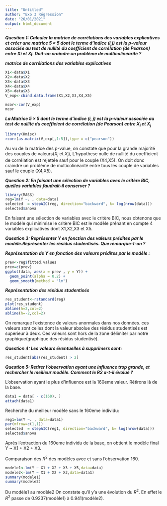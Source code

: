---
title: "Untitled"
author: "Exo 3 Régression"
date: "26/01/2021"
output: html_document
---

***Question 1: Calculer la matrice de corrélations des variables explicatives et créer une matrice 5 × 5 dont le terme d'indice (i,j) est la p-valeur associée au test de nullité du coefficient de corrélation (de Pearson) entre Xi et Xj. Doit-on craindre un problème de multicolinéarité ?***

***matrice de corrélations des variables explicatives***
```{r}
X1<-data$X1
X2<-data$X2
X3<-data$X3
X4<-data$X4
X5<-data$X5
V_exp<-cbind.data.frame(X1,X2,X3,X4,X5)

mcor<-cor(V_exp)
mcor

```


***La Matrice 5 × 5 dont le terme d'indice (i, j) est la p-valeur associée au test de nullité du coefficient de corrélation (de Pearson) entre $X_{i}$ et $X_{j}$***

```{r}
library(Hmisc)
rcorr(as.matrix(V_exp[,1:5]),type = c("pearson"))
```

Au vu de la matrice des p-value, on constate que pour la grande majorité des couples de valeurs($X_{i}$ et $X_{j}$), L'hypothese nulle de nullité du coefficient de corrélation est rejettée sauf pour le couple (X4,X5). On doit donc craindre un problème de multicolinéarité entre tous les couple de variables sauf le couple (X4,X5).

***Question 2: En faisant une sélection de variables avec le critère BIC, quelles variables faudrait-il conserver ?***

```{r}
library(MASS)
reg=lm(Y ~. , data=data)
selected  = stepAIC(reg, direction="backward", k= log(nrow(data)))
selected$anova
```

En faisant une sélection de variables avec le critère BIC, nous obtenons que le modèle qui minimise le critère BIC est le modèle prénant en compte 4 variables explicatives dont X1,X2,X3 et X5.

***Question 3: Représenter Y en fonction des valeurs prédites par le modèle.Représenter les résidus studentisés. Que remarque-t-on ?***


***Représentation de Y en fonction des valeurs prédites par le modèle :***
```{r}
prev<-reg$fitted.values
prev=c(prev)
ggplot(data, aes(x = prev , y = Y)) +
  geom_point(alpha = 0.2) +
  geom_smooth(method = "lm")
```

***Représentation des résidus studentisés***
```{r}
res_student<-rstandard(reg)
plot(res_student)
abline(h=2,col=2)
abline(h=-2,col=2)
```

On remarque l'existence de valeurs anormales dans nos données. ces valeurs sont celles dont la valeur absolue des résidus studentisés est superieur à deux. Ces valeurs sont hors de la zone délimiter par notre graphique(graphique des résidus studentisé).

***Question 4: Les valeurs éventuelles à supprimers sont:***
```{r}
res_student[abs(res_student) > 2]
```

***Question 5: Retirer l'observation ayant une influence trop grande, et rechercher le meilleur modèle. Comment le R2 a-t-il évolué ?***

L'observation ayant le plus d'influence est la 160eme valeur. Rétirons là de la base.
```{r}
data1 = data[ - c(160), ]
attach(data1)
```

Recherche du meilleur modèle sans le 160eme individu: 
```{r}
reg1=lm(Y ~. , data=data1)
par(mfrow=c(1,1))
selected  = stepAIC(reg1, direction="backward", k= log(nrow(data)))
selected$anova
```

Après l'extraction du 160eme individu de la base, on obtient le modèle final Y ~ X1 + X2 + X3.

Comparaison des $R^2$ des modèles avec et sans l'observation 160.
```{r}
modele1<-lm(Y ~ X1 + X2 + X3 + X5,data=data)
modele2<-lm(Y ~ X1 + X2 + X3,data=data1)
summary(modele1)
summary(modele2)
```

Du modèle1 au modèle2 On constate qu'il y'a une évolution du $R^2$. En effet le $R^2$ passe de 0.9237(modèle1) à 0.941(modèle2).
